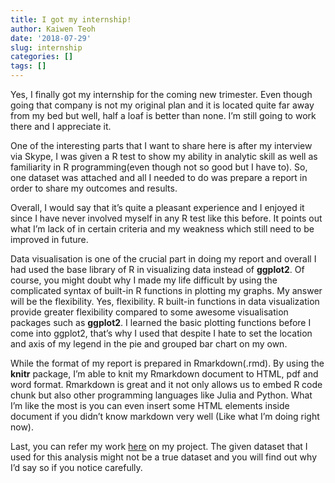```yaml
---
title: I got my internship!
author: Kaiwen Teoh
date: '2018-07-29'
slug: internship
categories: []
tags: []
---
```

  
  Yes, I finally got my internship for the coming new trimester. Even though going that company is not my original plan and it is located quite far away from my bed but well, half a loaf is better than none. I'm still going to work there and I appreciate it.
  
  One of the interesting parts that I want to share here is after my interview via Skype, I was given a R test to show my ability in analytic skill as well as familiarity in R programming(even though not so good but I have to). So, one dataset was attached and all I needed to do was prepare a report in order to share my outcomes and results.
  
  Overall, I would say that it's quite a pleasant experience and I enjoyed it since I have never involved myself in any R test like this before. It points out what I'm lack of in certain criteria and my weakness which still need to be improved in future. 
  
  Data visualisation is one of the crucial part in doing my report and overall I had used the base library of R in visualizing data instead of **ggplot2**. Of course, you might doubt why I made my life difficult by using the complicated syntax of built-in R functions in plotting my graphs. My answer will be the flexibility. Yes, flexibility. R built-in functions in data visualization provide greater flexibility compared to some awesome visualisation packages such as **ggplot2**. I learned the basic plotting functions before I come into ggplot2, that's why I used that despite I hate to set the location and axis of my legend in the pie and grouped bar chart on my own. 
  
  While the format of my report is prepared in Rmarkdown(.rmd). By using the **knitr** package, I'm able to knit my Rmarkdown document to HTML, pdf and word format. Rmarkdown is great and it not only allows us to embed R code chunk but also other programming languages like Julia and Python. What I'm like the most is you can even insert some HTML elements inside document if you didn't know markdown very well (Like what I'm doing right now).
  
  Last, you can refer my work [here](https://kaiwen.space/project/socioeconomic-my/) on my project. The given dataset that I used for this analysis might not be a true dataset and you will find out why I'd say so if you notice carefully.

  
  
  
  
  
  
  
  
  
  